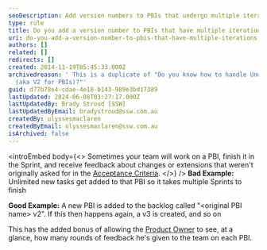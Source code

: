 ```yaml
---
seoDescription: Add version numbers to PBIs that undergo multiple iterations to track changes and facilitate team decision-making.
type: rule
title: Do you add a version number to PBIs that have multiple iterations
uri: do-you-add-a-version-number-to-pbis-that-have-multiple-iterations
authors: []
related: []
redirects: []
created: 2014-11-19T05:45:33.000Z
archivedreason: ' This is a duplicate of "Do you know how to handle Undone Work
  (aka V2 for PBIs)?"'
guid: d77b78e4-cdae-4e18-b143-989e3bd17389
lastUpdated: 2024-06-08T03:27:17.000Z
lastUpdatedBy: Brady Stroud [SSW]
lastUpdatedByEmail: bradystroud@ssw.com.au
createdBy: ulyssesmaclaren
createdByEmail: ulyssesmaclaren@ssw.com.au
isArchived: false
---
```


<introEmbed
  body={<>
Sometimes your team will work on a PBI, finish it in the Sprint, and receive feedback about changes or extensions that weren't originally asked for in the [Acceptance Criteria](/do-your-user-stories-include-acceptance-criteria-%28aka-never-assume-automatic-gold-plating%29).
  </>}
/>
**Bad Example:** Unlimited new tasks get added to that PBI so it takes multiple Sprints to finish

**Good Example:** A new PBI is added to the backlog called "&lt;original PBI name&gt; v2". If this then happens again, a v3 is created, and so on

This has the added bonus of allowing the [Product Owner](/rules-to-better-product-owners) to see, at a glance, how many rounds of feedback he's given to the team on each PBI.
